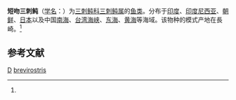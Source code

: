 {{Speciesbox
| taxon = Triacanthus brevirostris
| binomial_authority = (Temminck et Schlegel, 1846)<ref name='id8760'>{{cite web| url =http://www.bioinfo.cn/db05/BjdwSpecies.php?action=view&id=8760| title =短吻三刺鲀| work =《中国动物物种编目数据库》| publisher =中国科学院微生物研究所| author =中国科学院动物研究所| accessdate =2009-04-16| deadurl =yes| archiveurl =https://web.archive.org/web/20160305074047/http://www.bioinfo.cn/db05/BjdwSpecies.php?action=view&id=8760| archivedate =2016-03-05}}</ref>
}}

'''短吻三刺鲀'''（[[学名|学名]]：{{lang|la|''Triacanthus brevirostris''}}）为[[三刺鲀科|三刺鲀科]][[三刺鲀属|三刺鲀属]]的[[鱼类|鱼类]]。分布于[[印度|印度]]、[[印度尼西亚|印度尼西亚]]、[[朝鲜|朝鲜]]、[[日本|日本]]以及中国[[南海|南海]]、[[台湾海峡|台湾海峡]]、[[东海|东海]]、[[黄海|黄海]]等海域。该物种的模式产地在長崎。<ref name='id8760'/>

== 参考文献 ==
{{reflist}}

{{鲀形目小作品}}

{{taxonbar}}
[[Category:_1846年描述的鱼类|D]]
[[Category:三刺鲀属|brevirostris]]